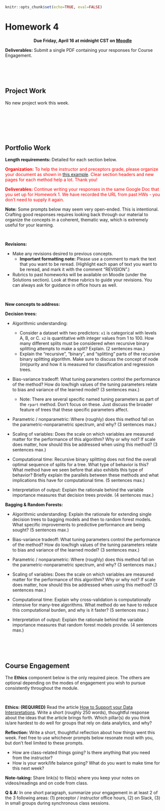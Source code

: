 ```r
knitr::opts_chunk$set(echo=TRUE, eval=FALSE)
```

# Homework 4 {-}

<center>
**Due Friday, April 16 at midnight CST on [Moodle](https://moodle.macalester.edu/mod/assign/view.php?id=53393)**
</center>

**Deliverables:** Submit a single PDF containing your responses for Course Engagement.



<br><br><br>



## Project Work {-}

No new project work this week.

<br>


<br><br><br>



## Portfolio Work {-}

**Length requirements:** Detailed for each section below.

<span style="color: red;">
**Organization:** To help the instructor and preceptors grade, please organize your document as shown in [this example](https://docs.google.com/document/d/1lS_7UBmWQkXtS21hd9gb842KV42U24A3QhiifP2nf-E/edit?usp=sharing). Clear section headers and new pages for each method help a lot. Thank you!
</span>

<span style="color: red;">
**Deliverables:** Continue writing your responses in the same Google Doc that you set up for Homework 1. We have recorded the URL from past HWs - you don't need to supply it again.
</span>

**Note:** Some prompts below may seem very open-ended. This is intentional. Crafting good responses requires looking back through our material to organize the concepts in a coherent, thematic way, which is extremely useful for your learning.

<br>

**Revisions:**

- Make any revisions desired to previous concepts.
    - **Important formatting note:** Please use a comment to mark the text that you want to be reread. (Highlight each span of text you want to be reread, and mark it with the comment "REVISION".)

- Rubrics to past homeworks will be available on Moodle (under the Solutions section). Look at these rubrics to guide your revisions. You can always ask for guidance in office hours as well.

<br>

**New concepts to address:**

<!-- **Synthesis of supervised learning:** -->

**Decision trees:**

- Algorithmic understanding:
    - Consider a dataset with two predictors: `x1` is categorical with levels A, B, or C. `x2` is quantitative with integer values from 1 to 100. How many different splits must be considered when recursive binary splitting attempts to make a split? Explain. (2 sentences max.)
    - Explain the "recursive", "binary", and "splitting" parts of the recursive binary splitting algorithm. Make sure to discuss the concept of node (im)purity and how it is measured for classification and regression trees.

- Bias-variance tradeoff: What tuning parameters control the performance of the method? How do low/high values of the tuning parameters relate to bias and variance of the learned model? (3 sentences max.)
    - Note: There are several specific named tuning parameters as part of the `rpart` method. Don't focus on these. Just discuss the broader feature of trees that these specific parameters affect.

- Parametric / nonparametric: Where (roughly) does this method fall on the parametric-nonparametric spectrum, and why? (3 sentences max.)

- Scaling of variables: Does the scale on which variables are measured matter for the performance of this algorithm? Why or why not? If scale does matter, how should this be addressed when using this method? (3 sentences max.)

- Computational time: Recursive binary splitting does not find the overall optimal sequence of splits for a tree. What type of behavior is this? What method have we seen before that also exhibits this type of behavior? Briefly explain the parallels between these methods and what implications this have for computational time. (5 sentences max.)

- Interpretation of output: Explain the rationale behind the variable importance measures that decision trees provide. (4 sentences max.)


**Bagging & Random Forests:**

- Algorithmic understanding: Explain the rationale for extending single decision trees to bagging models and then to random forest models. What specific improvements to predictive performance are being sought? (5 sentences max.)

- Bias-variance tradeoff: What tuning parameters control the performance of the method? How do low/high values of the tuning parameters relate to bias and variance of the learned model? (3 sentences max.)

- Parametric / nonparametric: Where (roughly) does this method fall on the parametric-nonparametric spectrum, and why? (3 sentences max.)

- Scaling of variables: Does the scale on which variables are measured matter for the performance of this algorithm? Why or why not? If scale does matter, how should this be addressed when using this method? (3 sentences max.)

- Computational time: Explain why cross-validation is computationally intensive for many-tree algorithms. What method do we have to reduce this computational burden, and why is it faster? (5 sentences max.)

- Interpretation of output: Explain the rationale behind the variable importance measures that random forest models provide. (4 sentences max.)



<br><br><br>



## Course Engagement {-}

The **Ethics** component below is the only required piece. The others are optional depending on the modes of engagement you wish to pursue consistently throughout the module.

<br>

**Ethics: (REQUIRED)** Read the article [How to Support your Data Interpretations](https://weallcount.com/2020/10/24/how-to-support-your-data-interpretations/). Write a short (roughly 250 words), thoughtful response about the ideas that the article brings forth. Which pillar(s) do you think is/are hardest to do well for groups that rely on data analytics, and why?


**Reflection:** Write a short, thoughtful reflection about how things went this week. Feel free to use whichever prompts below resonate most with you, but don't feel limited to these prompts.

- How are class-related things going? Is there anything that you need from the instructor?
- How is your work/life balance going? What do you want to make time for this next week?


**Note-taking:** Share link(s) to file(s) where you keep your notes on videos/readings and on code from class.


**Q & A:** In one short paragraph, summarize your engagement in at least 2 of the 3 following areas: (1) preceptor / instructor office hours, (2) on Slack, (3) in small groups during synchronous class sessions.




